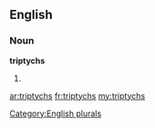 ==English==

===Noun===
'''triptychs'''

# {{plural of|[[triptych]]}}

[[Category:English plurals]]

[[ar:triptychs]]
[[fr:triptychs]]
[[my:triptychs]]